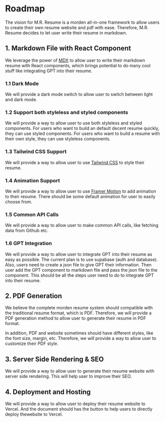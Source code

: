 # Roadmap

The vision for M.R. Resume is a morden all-in-one framework to allow users to create their own resume website and pdf with ease. Therefore, M.R. Resume decides to let user write their resume in markdown.

## 1. Markdown File with React Component

We leverage the power of [MDX](https://mdxjs.com/) to allow user to write their markdown resume with React components, which brings potential to do many cool stuff like integrating GPT into their resume.

### 1.1 Dark Mode

We will provide a dark mode switch to allow user to switch between light and dark mode.

### 1.2 Support both styleless and styled components

We will provide a way to allow user to use both styleless and styled components. For users who want to build an default decent resume quickly, they can use styled components. For users who want to build a resume with their own style, they can use styleless components.

### 1.3 Tailwind CSS Support

We will provide a way to allow user to use [Tailwind CSS](https://tailwindcss.com/) to style their resume.

### 1.4 Animation Support

We will provide a way to allow user to use [Framer Motion](https://www.framer.com/motion/) to add animation to their resume. There should be some default animation for user to easily choose from.

### 1.5 Common API Calls

We will provide a way to allow user to make common API calls, like fetching data from Github etc.

### 1.6 GPT Integration

We will provide a way to allow user to integrate GPT into their resume as easy as possible. The current plan is to use supabase (auth and database). Also, users need to create a json file to give GPT their information. Then user add the GPT component to markdown file and pass the json file to the component. This should be all the steps user need to do to integrate GPT into their resume.

## 2. PDF Generation

We believe the complete morden resume system should compatible with the traditional resume format, which is PDF. Therefore, we will provide a PDF generation method to allow user to generate their resume in PDF format.

In addition, PDF and website sometimes should have different styles, like the font size, margin, etc. Therefore, we will provide a way to allow user to customize their PDF style.

## 3. Server Side Rendering & SEO

We will provide a way to allow user to generate their resume website with server side rendering. This will help user to improve their SEO.

## 4. Deployment and Hosting

We will provide a way to allow user to deploy their resume website to Vercel. And the document should has the button to help users to directly deploy thewebsite to Vercel.

